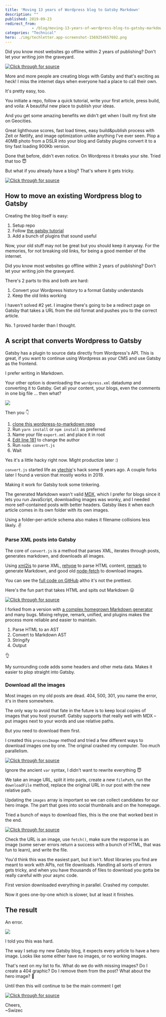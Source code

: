 ```yaml
---
title: 'Moving 13 years of Wordpress blog to Gatsby Markdown'
description: ""
published: 2019-09-23
redirect_from: 
            - /blog/moving-13-years-of-wordpress-blog-to-gatsby-markdown/swizec/9204
categories: "Technical"
hero: ./img/techletter.app-screenshot-1569254657692.png
---
```

Did you know most websites go offline within 2 years of publishing? Don&#x27;t let your writing join the graveyard.

[![Click through for source](./img/techletter.app-screenshot-1569254657692.png)](https://www.youtube.com/watch?v=kQCAq7jxgiI)

More and more people are creating blogs with Gatsby and that&#x27;s exciting as heck! I miss the internet days when everyone had a place to call their own.

It&#x27;s pretty easy, too.

You initiate a repo, follow a quick tutorial, write your first article, press build, and voila: A beautiful new place to publish your ideas.

And you get some amazing benefits we didn&#x27;t get when I built my first site on Geocities.

Great lighthouse scores, fast load times, easy build&amp;publish process with Zeit or Netlify, and image optimization unlike anything I&#x27;ve ever seen. Plop a 40MB photo from a DSLR into your blog and Gatsby plugins convert it to a tiny fast loading 900Kb version.

Done that before, didn&#x27;t even notice. On Wordpress it breaks your site. Tried that too 😇

But what if you already have a blog? That&#x27;s where it gets tricky.

[![Click through for source](./img/techletter.app-screenshot-1569254610612.png)](https://twitter.com/Swizec/status/1163833379395006464)

## How to move an existing Wordpress blog to Gatsby

Creating the blog itself is easy:

1. Setup repo
2. Follow [the gatsby tutorial](https://www.gatsbyjs.org/tutorial/)
3. Add a bunch of plugins that sound useful

Now, your old stuff may not be great but you should keep it anyway. For the memories, for not breaking old links, for being a good member of the internet.

Did you know most websites go offline within 2 years of publishing? Don&#x27;t let your writing join the graveyard.

There&#x27;s 2 parts to this and both are hard:

1. Convert your Wordpress history to a format Gatsby understands
2. Keep the old links working

I haven&#x27;t solved #2 yet. I imagine there&#x27;s going to be a redirect page on Gatsby that takes a URL from the old format and pushes you to the correct article.

No. 1 proved harder than I thought.

## A script that converts Wordpress to Gatsby

Gatsby has a plugin to source data directly from Wordpress&#x27;s API. This is great, if you want to continue using Wordpress as your CMS and use Gatsby as the frontend.

I prefer writing in Markdown.

Your other option is downloading the `wordpress.xml` datadump and converting it to Gatsby. Get all your content, your blogs, even the comments in one big file ... then what?

![](./img/rkFOnrE.png)

Then you 👇

1. [clone this wordpress-to-markdown repo](https://github.com/Swizec/wordpress-to-markdown)
2. Run `yarn install` or `npm install` as preferred
3. Name your file `export.xml` and place it in root
4. [Edit line 181](https://github.com/Swizec/wordpress-to-markdown/blob/master/convert.js#L181) to change the author
5. Run `node convert.js`
6. Wait

Yes it&#x27;s a little hacky right now. Might productize later :)

`convert.js` started life as [ytechie](https://github.com/ytechie)&#x27;s hack some 6 years ago. A couple forks later I found a version that mostly works in 2019.

Making it work for Gatsby took some tinkering.

The generated Markdown wasn&#x27;t valid [MDX](https://github.com/mdx-js/mdx), which I prefer for blogs since it lets you run JavaScript, downloading images was wonky, and I needed more self-contained posts with better headers. Gatsby likes it when each article comes in its own folder with its own images.

Using a folder-per-article schema also makes it filename collisions less likely. ✌️

### Parse XML posts into Gatsby

The core of `convert.js` is a method that parses XML, iterates through posts, generates markdown, and downloads all images.

Using [xml2js](https://github.com/Leonidas-from-XIV/node-xml2js) to parse XML, [rehype](https://github.com/rehypejs/rehype) to parse HTML content, [remark](https://github.com/remarkjs/remark) to generate Markdown, and good old [node-fetch](https://github.com/bitinn/node-fetch) to download images.

You can see the [full code on GitHub](https://github.com/Swizec/wordpress-to-markdown) altho it&#x27;s not the prettiest.

Here&#x27;s the fun part that takes HTML and spits out Markdown 😛

[![Click through for source](./img/techletter.app-screenshot-1569254611375.png)](<https://carbon.now.sh/?bg=rgba(255,255,255,1)&t=seti&l=javascript&ds=true&wc=true&wa=true&pv=48px&ph=32px&ln=false&code=const%20markdown%20%3D%20await%20new%20Promise((resolve%2C%20reject)%20%3D%3E%20%7B%0A%20%20%20%20unified()%0A%20%20%20%20%20%20%20%20.use(parseHTML%2C%20%7B%0A%20%20%20%20%20%20%20%20%20%20%20%20emitParseErrors%3A%20true%2C%0A%20%20%20%20%20%20%20%20%20%20%20%20duplicateAttribute%3A%20false%0A%20%20%20%20%20%20%20%20%7D)%0A%20%20%20%20%20%20%20%20.use(rehype2remark)%0A%20%20%20%20%20%20%20%20.use(stringify)%0A%20%20%20%20%20%20%20%20.process(postData%2C%20(err%2C%20markdown)%20%3D%3E%20%7B%0A%20%20%20%20%20%20%20%20%20%20%20%20if%20(err)%20%7B%0A%20%20%20%20%20%20%20%20%20%20%20%20%20%20%20%20reject(err)%3B%0A%20%20%20%20%20%20%20%20%20%20%20%20%7D%20else%20%7B%0A%20%20%20%20%20%20%20%20%20%20%20%20%20%20%20%20resolve(markdown.contents)%3B%0A%20%20%20%20%20%20%20%20%20%20%20%20%7D%0A%20%20%20%20%20%20%20%20%7D)%3B%0A%7D)%3B>)

I forked from a version with [a complex homegrown Markdown generator](https://github.com/Swizec/wordpress-to-markdown/commit/5214b4e0f8836dbb1bf40d872ee2993f66fab7a0) and many bugs. Mixing rehype, remark, unified, and plugins makes the process more reliable and easier to maintain.

1. Parse HTML to an AST
2. Convert to Markdown AST
3. Stringify
4. Output

👌

My surrounding code adds some headers and other meta data. Makes it easier to plop straight into Gatsby.

### Download all the images

Most images on my old posts are dead. 404, 500, 301, you name the error, it&#x27;s in there somewhere.

The only way to avoid that fate in the future is to keep local copies of images that you host yourself. Gatsby supports that really well with MDX – put images next to your words and use relative paths.

But you need to download them first.

I created this `processImage` method and tried a few different ways to download images one by one. The original crashed my computer. Too much parallelism.

[![Click through for source](./img/techletter.app-screenshot-1569254611336.png)](<https://carbon.now.sh/?bg=rgba(255,255,255,1)&t=seti&l=javascript&ds=true&wc=true&wa=true&pv=48px&ph=32px&ln=false&code=async%20function%20processImage(%7B%20url%2C%20postData%2C%20images%2C%20directory%20%7D)%20%7B%0A%20%20%20%20var%20urlParts%20%3D%20url.split(%22%2F%22)%3B%0A%20%20%20%20var%20imageName%20%3D%20urlParts%5BurlParts.length%20-%201%5D%3B%0A%0A%20%20%20%20var%20filePath%20%3D%20%60out%2F%24%7Bdirectory%7D%2Fimg%2F%24%7BimageName%7D%60%3B%0A%0A%20%20%20%20try%20%7B%0A%20%20%20%20%20%20%20%20await%20downloadFile(url%2C%20filePath)%3B%0A%20%20%20%20%20%20%20%20%2F%2FMake%20the%20image%20name%20local%20relative%20in%20the%20markdown%0A%20%20%20%20%20%20%20%20postData%20%3D%20postData.replace(url%2C%20%60.%2Fimg%2F%24%7BimageName%7D%60)%3B%0A%20%20%20%20%20%20%20%20images%20%3D%20%5B...images%2C%20%60.%2Fimg%2F%24%7BimageName%7D%60%5D%3B%0A%20%20%20%20%7D%20catch%20(e)%20%7B%0A%20%20%20%20%20%20%20%20console.log(%60Keeping%20ref%20to%20%24%7Burl%7D%60)%3B%0A%20%20%20%20%20%20%20%20console.log(e)%3B%0A%20%20%20%20%7D%0A%0A%20%20%20%20return%20%5BpostData%2C%20images%5D%3B%0A%7D>)

Ignore the ancient `var` syntax, I didn&#x27;t want to rewrite everything 😇

We take an image URL, split it into parts, create a new `filePath`, run the `downloadFile` method, replace the original URL in our post with the new relative path.

Updating the `images` array is important so we can collect candidates for our hero image. The part that goes into social thumbnails and on the homepage.

Tried a bunch of ways to download files, this is the one that worked best in the end.

[![Click through for source](./img/techletter.app-screenshot-1569254611427.png)](<https://carbon.now.sh/?bg=rgba(255,255,255,1)&t=seti&l=javascript&ds=true&wc=true&wa=true&pv=48px&ph=32px&ln=false&code=async%20function%20downloadFile(url%2C%20path)%20%7B%0A%20%20%20%20if%20(%0A%20%20%20%20%20%20%20%20url.indexOf(%22.jpg%22)%20%3E%3D%200%20%7C%7C%0A%20%20%20%20%20%20%20%20url.indexOf(%22.jpeg%22)%20%3E%3D%200%20%7C%7C%0A%20%20%20%20%20%20%20%20url.indexOf(%22.png%22)%20%3E%3D%200%20%7C%7C%0A%20%20%20%20%20%20%20%20url.indexOf(%22.gif%22)%20%3E%3D%200%20%7C%7C%0A%20%20%20%20%20%20%20%20url.indexOf(%22.svg%22)%20%3E%3D%200%0A%20%20%20%20)%20%7B%0A%20%20%20%20%20%20%20%20const%20response%20%3D%20await%20fetch(url)%3B%0A%20%20%20%20%20%20%20%20if%20(response.status%20%3E%3D%20400)%20%7B%0A%20%20%20%20%20%20%20%20%20%20%20%20throw%20new%20Error(%22Bad%20response%20from%20server%22)%3B%0A%20%20%20%20%20%20%20%20%7D%20else%20%7B%0A%20%20%20%20%20%20%20%20%20%20%20%20const%20type%20%3D%20response.headers.get(%22Content-Type%22)%3B%0A%0A%20%20%20%20%20%20%20%20%20%20%20%20if%20(type.includes(%22image%22)%20%7C%7C%20type.includes(%22octet-stream%22))%20%7B%0A%20%20%20%20%20%20%20%20%20%20%20%20%20%20%20%20const%20buffer%20%3D%20await%20response.arrayBuffer()%3B%0A%20%20%20%20%20%20%20%20%20%20%20%20%20%20%20%20fs.writeFileSync(path%2C%20new%20Buffer(buffer))%3B%0A%20%20%20%20%20%20%20%20%20%20%20%20%7D%20else%20%7B%0A%20%20%20%20%20%20%20%20%20%20%20%20%20%20%20%20throw%20new%20Error(%22Not%20an%20image%22%2C%20url)%3B%0A%20%20%20%20%20%20%20%20%20%20%20%20%7D%0A%20%20%20%20%20%20%20%20%7D%0A%20%20%20%20%7D%20else%20%7B%0A%20%20%20%20%20%20%20%20console.log(%22passing%202%22)%3B%0A%20%20%20%20%20%20%20%20console.log(%22passing%20on%3A%20%22%20%2B%20url%20%2B%20%22%20%22%20%2B%20url.indexOf(%22https%3A%22))%3B%0A%20%20%20%20%7D%0A%7D>)

Check the URL is an image, use `fetch()`, make sure the response is an image (some server errors return a success with a bunch of HTML, that was fun to learn), and write the file.

You&#x27;d think this was the easiest part, but it isn&#x27;t. Most libraries you find are meant to work with APIs, not file downloads. Handling all sorts of errors gets tricky, and when you have thousands of files to download you gotta be really careful with your async code.

First version downloaded everything in parallel. Crashed my computer.

Now it goes one-by-one which is slower, but at least it finishes.

## The result

An error.

![](./img/CI4a2eC.png)

I told you this was hard.

The way I setup my new Gatsby blog, it expects every article to have a hero image. Looks like some either have no images, or no working images.

That&#x27;s next on my list to fix. What do we do with missing images? Do I create a 404 graphic? Do I remove them from the post? What about the hero image? 🤔

Until then this will continue to be the main comment I get

[![Click through for source](./img/techletter.app-screenshot-1569254610676.png)](https://twitter.com/megatomche/status/1172063550401130496)

Cheers,  
~Swizec
